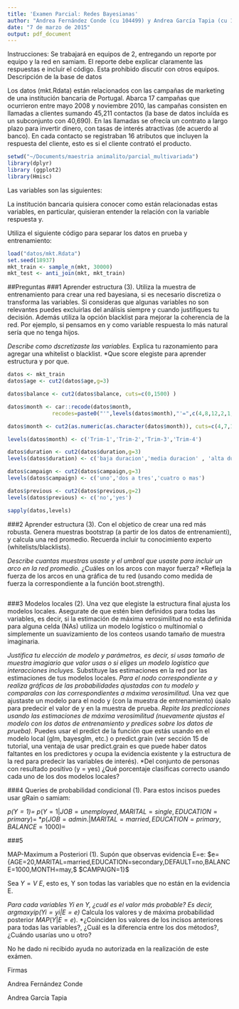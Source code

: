 ```yaml
---
title: 'Examen Parcial: Redes Bayesianas'
author: "Andrea Fernández Conde (cu 104499) y Andrea García Tapia (cu 104050)"
date: "7 de marzo de 2015"
output: pdf_document
---
```


Instrucciones: Se trabajará en equipos de 2, entregando un reporte por equipo y
la red en samiam. El reporte debe explicar claramente las respuestas e incluir
el código. Esta prohibido discutir con otros equipos.
Descripción de la base de datos

Los datos (mkt.Rdata) están relacionados con las campañas de marketing de una 
institución bancaria de Portugal. Abarca 17 campañas que ocurrieron entre mayo 
2008 y noviembre 2010, las campañas consisten en llamadas a clientes sumando 
45,211 contactos (la base de datos incluída es un subconjunto con 40,690). En 
las llamadas se ofrecía un contrato a largo plazo para invertir dinero, con 
tasas de interés atractivas (de acuerdo al banco). En cada contacto se 
registraban 16 atributos que incluyen la respuesta del cliente, esto es si el
cliente contrató el producto.

```r
setwd("~/Documents/maestria animalito/parcial_multivariada")
library(dplyr)
library (ggplot2)
library(Hmisc)

```


Las variables son las siguientes:


La institución bancaria quisiera conocer como están relacionadas estas variables,
en particular, quisieran entender la relación con la variable respuesta y.

Utiliza el siguiente código para separar los datos en prueba y entrenamiento:
```r
load("datos/mkt.Rdata")
set.seed(18937)
mkt_train <- sample_n(mkt, 30000)
mkt_test <- anti_join(mkt, mkt_train)
```

##Preguntas
###1
Aprender estructura (3). Utiliza la muestra de entrenamiento para crear una red 
bayesiana, si es necesario discretiza o transforma las variables. Si consideras 
que algunas variables no son relevantes puedes excluirlas del análisis siempre y 
cuando justifiques tu decisión. Además utiliza la opción blacklist para mejorar 
la coherencia de la red. Por ejemplo, si pensamos en y como variable respuesta 
lo más natural sería que no tenga hijos.

*Describe como dscretizaste las variables.
*Explica tu razonamiento para agregar una whitelist o blacklist.
*Que score elegiste para aprender estructura y por que.

```r
datos <- mkt_train
datos$age <- cut2(datos$age,g=3)

datos$balance <- cut2(datos$balance, cuts=c(0,1500) )

datos$month <- car::recode(datos$month,
              recodes=paste0("'",levels(datos$month),"'=",c(4,8,12,2,1,7,6,3,5,11,10,9),collapse=';') )  

datos$month <- cut2(as.numeric(as.character(datos$month)), cuts=c(4,7,10))

levels(datos$month) <- c('Trim-1','Trim-2','Trim-3','Trim-4')

datos$duration <- cut2(datos$duration,g=3)
levels(datos$duration) <- c('baja duracion','media duracion' , 'alta duracion')

datos$campaign <- cut2(datos$campaign,g=3)
levels(datos$campaign) <- c('uno','dos a tres','cuatro o mas')

datos$previous <- cut2(datos$previous,g=2)
levels(datos$previous) <- c('no','yes')

sapply(datos,levels)
```


###2
Aprender estructura (3). Con el objetico de crear una red más robusta. Genera
muestras bootstrap (a partir de los datos de entrenamienti), y calcula una red
promedio. Recuerda incluir tu conocimiento experto (whitelists/blacklists).

*Describe cuantas muestras usaste y el umbral que usaste para incluir un arco en
la red promedio.
*¿Cuáles on los arcos con mayor fuerza?
*Refleja la fuerza de los arcos en una gráfica de tu red (usando como medida de
fuerza la correspondiente a la función boot.strength).
```r

```
###3
Modelos locales (2). Una vez que elegiste la estructura final ajusta los modelos 
locales. Asegurate de que estén bien definidos para todas las variables, es 
decir, si la estimación de máxima verosimilitud no esta definida para alguna
celda (NAs) utiliza un modelo logístico o multinomial o simplemente un 
suavizamiento de los conteos usando tamaño de muestra imaginaria.

*Justifica tu elección de modelo y parámetros, es decir, si usas tamaño de 
muestra imagiario que valor usas o si eliges un modelo logístico que 
interacciones incluyes.
*Substituye las estimaciones en la red por las estimaciones de tus modelos 
locales.
*Para el nodo correspondiente a y realiza gráficas de las probabilidades 
ajustadas con tu modelo y comparalas con las correspondientes a máxima 
verosimilitud.
*Una vez que ajustaste un modelo para el nodo y (con la muestra de entrenamiento)
úsalo para predecir el valor de y en la muestra de prueba.
*Repite las predicciones usando las estimaciones de máxima verosimilitud 
(nuevamente ajustas el modelo con los datos de entrenamiento y predices sobre 
los datos de prueba).
*Puedes usar el predict de la función que estás usando en el modelo local (glm, 
bayesglm, etc.) o predict.grain (ver sección 15 de tutorial, una ventaja de usar 
predict.grain es que puede haber datos faltantes en los predictores y ocupa la 
evidencia existente y la estructura de la red para predecir las variables de 
interés).
*Del conjunto de personas con resultado positivo (y = yes) ¿Qué porcentaje 
clasificas correcto usando cada uno de los dos modelos locales?

###4
Queries de probabilidad condicional (1). Para estos incisos puedes usar gRain o
samiam:

*$p(Y=1) =$
*$p(Y=1|JOB=unemployed, MARITAL=single, EDUCATION=primary) =$
*$p(JOB=admin.|MARITAL=married, EDUCATION=primary, BALANCE=1000) =$


###5

MAP-Maximum a Posteriori (1). Supón que observas evidencia E=e:
$e={AGE=20,MARITAL=married,EDUCATION=secondary,DEFAULT=no,BALANCE=1000,MONTH=may,$
$CAMPAIGN=1}$

Sea $Y=V\ E$, esto es, Y son todas las variables que no están en la evidencia E.

*Para cada variables Yi en Y, ¿cuál es el valor más probable? Es decir,
    $argmaxyip(Yi=yi|E=e)$
*Calcula los valores y de máxima probabilidad posterior $MAP(Y|E=e)$.
*¿Coinciden los valores de los incisos anteriores para todas las variables?, 
¿Cuál es la diferencia entre los dos métodos?, ¿Cuándo usarías uno u otro? 







No he dado ni recibido ayuda no autorizada en la realización de este exámen.



Firmas

Andrea Fernández Conde 

Andrea García Tapia
